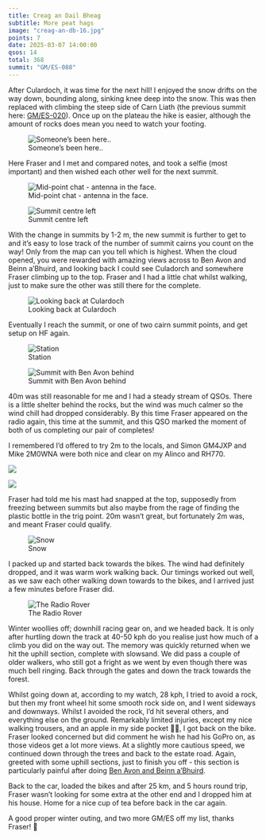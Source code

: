 ```yaml
---
title: Creag an Dail Bheag
subtitle: More peat hags
image: "creag-an-db-16.jpg"
points: 7
date: 2025-03-07 14:00:00
qsos: 14
total: 368
summit: "GM/ES-088"
---
```


After Culardoch, it was time for the next hill! I enjoyed the snow drifts on the way down, bounding along, sinking knee deep into the snow. This was then replaced with climbing the steep side of Carn Liath (the previous summit here: [GM/ES-020](https://summits.sota.org.uk/summit/GM/ES-020)). Once up on the plateau the hike is easier, although the amount of rocks does mean you need to watch your footing.

![Someone's been here..](creag-an-db-21.jpg)

Here Fraser and I met and compared notes, and took a selfie (most important) and then wished each other well for the next summit.

![Mid-point chat - antenna in the face.](creag-an-db-22.jpg)

![Summit centre left](creag-an-db-18.jpg)

With the change in summits by 1-2 m, the new summit is further to get to and it’s easy to lose track of the number of summit cairns you count on the way! Only from the map can you tell which is highest. When the cloud opened, you were rewarded with amazing views across to Ben Avon and Beinn a’Bhuird, and looking back I could see Culadorch and somewhere Fraser climbing up to the top. Fraser and I had a little chat whilst walking, just to make sure the other was still there for the complete.

![Looking back at Culardoch](creag-an-db-9.jpg)

Eventually I reach the summit, or one of two cairn summit points, and get setup on HF again.

![Station](creag-an-db-12.jpg)

![Summit with Ben Avon behind](creag-an-db-16.jpg)

40m was still reasonable for me and I had a steady stream of QSOs. There is a little shelter behind the rocks, but the wind was much calmer so the wind chill had dropped considerably. By this time Fraser appeared on the radio again, this time at the summit, and this QSO marked the moment of both of us completing our pair of completes!

I remembered I’d offered to try 2m to the locals, and Simon GM4JXP and Mike 2M0WNA were both nice and clear on my Alinco and RH770.

![](creag-an-db-1.jpg)

![](creag-an-db-5.jpg)

Fraser had told me his mast had snapped at the top, supposedly from freezing between summits but also maybe from the rage of finding the plastic bottle in the trig point. 20m wasn’t great, but fortunately 2m was, and meant Fraser could qualify.

![Snow](creag-an-db-3.jpg)

I packed up and started back towards the bikes. The wind had definitely dropped, and it was warm work walking back. Our timings worked out well, as we saw each other walking down towards to the bikes, and I arrived just a few minutes before Fraser did.

![The Radio Rover](creag-an-db-10.jpg)

Winter woollies off; downhill racing gear on, and we headed back. It is only after hurtling down the track at 40-50 kph do you realise just how much of a climb you did on the way out. The memory was quickly returned when we hit the uphill section, complete with slowsand. We did pass a couple of older walkers, who still got a fright as we went by even though there was much bell ringing. Back through the gates and down the track towards the forest.

Whilst going down at, according to my watch, 28 kph, I tried to avoid a rock, but then my front wheel hit some smooth rock side on, and I went sideways and downways. Whilst I avoided the rock, I’d hit several others, and everything else on the ground. Remarkably limited injuries, except my nice walking trousers, and an apple in my side pocket 🍎💥, I got back on the bike. Fraser looked concerned but did comment he wish he had his GoPro on, as those videos get a lot more views. At a slightly more cautious speed, we continued down through the trees and back to the estate road. Again, greeted with some uphill sections, just to finish you off - this section is particularly painful after doing [Ben Avon and Beinn a’Bhuird](https://gm5alx.uk/sota/2024/gm-es-006/).

Back to the car, loaded the bikes and after 25 km, and 5 hours round trip, Fraser wasn’t looking for some extra at the other end and I dropped him at his house. Home for a nice cup of tea before back in the car again.

A good proper winter outing, and two more GM/ES off my list, thanks Fraser! 💯
